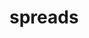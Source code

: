 # spreads


<ul className="grid grid-cols-1 md:grid-cols-2 lg:grid-cols-3 xl:grid-cols-4 gap-4 -ml-6">
<ReferenceCard
    title="Tmc"
    description="Treasury Constant Maturity"
    url="/platform/reference/fixedincome/spreads/tmc"
    chevron={false}
/>
<ReferenceCard
    title="Tmc Effr"
    description="Select Treasury Constant Maturity"
    url="/platform/reference/fixedincome/spreads/tmc_effr"
    chevron={false}
/>
<ReferenceCard
    title="Treasury Effr"
    description="Select Treasury Bill"
    url="/platform/reference/fixedincome/spreads/treasury_effr"
    chevron={false}
/>
</ul>
